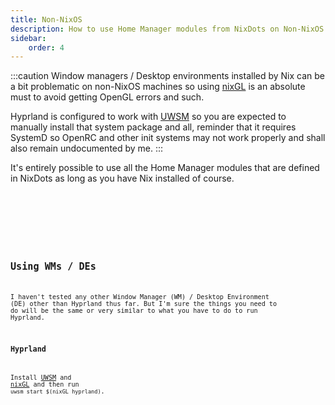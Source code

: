 ```yaml
---
title: Non-NixOS
description: How to use Home Manager modules from NixDots on Non-NixOS machines
sidebar:
    order: 4
---
```


:::caution
Window managers / Desktop environments installed by Nix can be a bit problematic on non-NixOS machines so
using [nixGL](https://github.com/nix-community/nixGL) is an absolute must to avoid getting OpenGL errors
and such.

Hyprland is configured to work with [UWSM](https://github.com/Vladimir-csp/uwsm) so you are expected to
manually install that system package and all, reminder that it requires SystemD so OpenRC and other init
systems may not work properly and shall also remain undocumented by me.
:::

It's entirely possible to use all the Home Manager modules that are defined in NixDots as long as you have Nix
installed of course.

<Tabs>
  <TabItem label="flake.nix" icon="nix">
		<Code lang="nix" title={"flake.nix"} code={exampleFlake}/>
	</TabItem>
  <TabItem label="home.nix" icon="nix">
		<Code lang="nix" title={"home.nix"} code={exampleHome}/>
	</TabItem>
</Tabs>

## Using WMs / DEs
I haven't tested any other Window Manager (WM) / Desktop Environment (DE) other than Hyprland thus far. But
I'm sure the things you need to do will be the same or very similar to what you have to do to run Hyprland.

### Hyprland
Install [UWSM](https://github.com/Vladimir-csp/uwsm) and [nixGL](https://github.com/nix-community/nixGL)
and then run `uwsm start $(nixGL hyprland)`.

